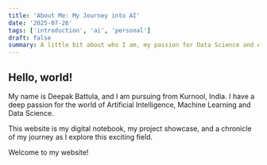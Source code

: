 ```yaml
---
title: 'About Me: My Journey into AI'
date: '2025-07-26'
tags: ['introduction', 'ai', 'personal']
draft: false
summary: A little bit about who I am, my passion for Data Science and AI, and what I hope to achieve.
---
```


## Hello, world!

My name is Deepak Battula, and I am pursuing from Kurnool, India. I have a deep passion for the world of Artificial Intelligence, Machine Learning and Data Science.

This website is my digital notebook, my project showcase, and a chronicle of my journey as I explore this exciting field. 

Welcome to my website!
